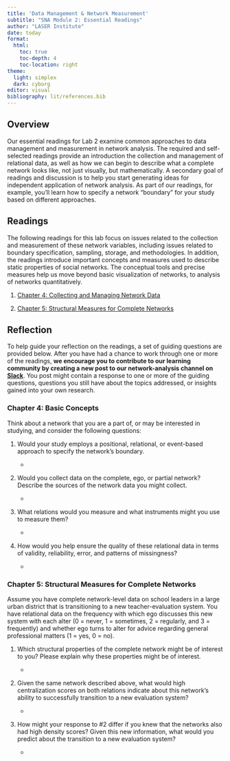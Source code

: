 ```yaml
---
title: 'Data Management & Network Measurement'
subtitle: "SNA Module 2: Essential Readings"
author: "LASER Institute"
date: today 
format:
  html:
    toc: true
    toc-depth: 4
    toc-location: right
theme:
  light: simplex
  dark: cyborg
editor: visual
bibliography: lit/references.bib
---
```


## Overview

Our essential readings for Lab 2 examine common approaches to data management and measurement in network analysis. The required and self-selected readings provide an introduction the collection and management of relational data, as well as how we can begin to describe what a complete network looks like, not just visually, but mathematically. A secondary goal of readings and discussion is to help you start generating ideas for independent application of network analysis. As part of our readings, for example, you'll learn how to specify a network "boundary" for your study based on different approaches.

## Readings

The following readings for this lab focus on issues related to the collection and measurement of these network variables, including issues related to boundary specification, sampling, storage, and methodologies. In addition, the readings introduce important concepts and measures used to describe static properties of social networks. The conceptual tools and precise measures help us move beyond basic visualization of networks, to analysis of networks quantitatively.

1.  [Chapter 4: Collecting and Managing Network Data](https://github.com/laser-institute/essential-readings/blob/main/sna-labs/sna-lab-2/sna-chapter-4.pdf)

2.  [Chapter 5: Structural Measures for Complete Networks](https://github.com/laser-institute/essential-readings/blob/main/sna-labs/sna-lab-2/sna-chapter-5.pdf)

## Reflection

To help guide your reflection on the readings, a set of guiding questions are provided below. After you have had a chance to work through one or more of the readings, **we encourage you to contribute to our learning community by creating a new post to our network-analysis channel on [Slack](http://laser-scholars.slack.com/)**. You post might contain a response to one or more of the guiding questions, questions you still have about the topics addressed, or insights gained into your own research.

### Chapter 4: Basic Concepts

Think about a network that you are a part of, or may be interested in studying, and consider the following questions:

1.  Would your study employs a positional, relational, or event-based approach to specify the network's boundary.

    -   

2.  Would you collect data on the complete, ego, or partial network? Describe the sources of the network data you might collect.

    -   

3.  What relations would you measure and what instruments might you use to measure them?

    -   

4.  How would you help ensure the quality of these relational data in terms of validity, reliability, error, and patterns of missingness? 

    -   

### Chapter 5: Structural Measures for Complete Networks

Assume you have complete network-level data on school leaders in a large urban district that is transitioning to a new teacher-evaluation system. You have relational data on the frequency with which ego discusses this new system with each alter (0 = never, 1 = sometimes, 2 = regularly, and 3 = frequently) and whether ego turns to alter for advice regarding general professional matters (1 = yes, 0 = no).

1.  Which structural properties of the complete network might be of interest to you? Please explain why these properties might be of interest.

    -   

2.  Given the same network described above, what would high centralization scores on both relations indicate about this network's ability to successfully transition to a new evaluation system?

    -   

3.  How might your response to #2 differ if you knew that the networks also had high density scores? Given this new information, what would you predict about the transition to a new evaluation system?

    -   
